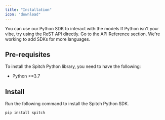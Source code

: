 ```yaml
---
title: "Installation"
icon: "download"
---
```


You can use our Python SDK to interact with the models
<Note>
    If Python isn't your vibe, try using the ReST API directly. Go to the API Reference section.
    We're working to add SDKs for more languages.
</Note>

## Pre-requisites
To install the Spitch Python library, you need to have the following:
* Python >=3.7

## Install
Run the following command to install the Spitch Python SDK.
```python
pip install spitch
```
